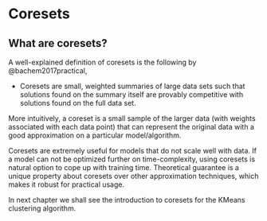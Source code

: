 # Coresets

## What are coresets?
A well-explained definition of coresets is the following by @bachem2017practical,

* Coresets are small, weighted summaries of large data sets such that solutions found on the summary itself are provably competitive with solutions found on the full data set.

More intuitively, a coreset is a small sample of the larger data (with weights associated with each data point) that can represent the original data with a good approximation on a particular model/algorithm. 

Coresets are extremely useful for models that do not scale well with data. If a model can not be optimized further on time-complexity, using coresets is natural option to cope up with training time. Theoretical guarantee is a unique property about coresets over other approximation techniques, which makes it robust for practical usage.

In next chapter we shall see the introduction to coresets for the KMeans clustering algorithm.